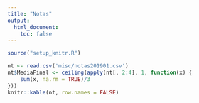 ```yaml
---
title: "Notas"
output:
  html_document:
    toc: false
---
```


```r
source("setup_knitr.R")
```

```r
nt <- read.csv('misc/notas201901.csv')
nt$MediaFinal <- ceiling(apply(nt[, 2:4], 1, function(x) {
    sum(x, na.rm = TRUE)/3
}))
knitr::kable(nt, row.names = FALSE)
```
